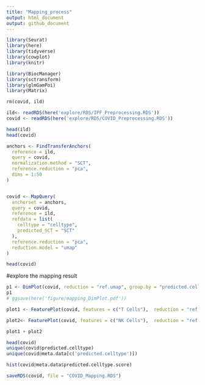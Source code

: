 ```yaml
---
title: "Mapping_process"
output: html_document
output: github_document
---
```


```r
library(Seurat)
library(here)
library(tidyverse)
library(cowplot)
library(knitr)

library(BiocManager)
library(sctransform)
library(glmGamPoi)
library(Matrix)
```

```r
rm(covid, ild)
```


```r
ild<- readRDS(here('explore/RDS/IPF_Preprocessing.RDS'))
covid <- readRDS(here('explore/RDS/COVID_Preprocessing.RDS'))

head(ild)
head(covid)
```

```r
anchors <- FindTransferAnchors(
  reference = ild,
  query = covid,
  normalization.method = "SCT",
  reference.reduction = "pca",
  dims = 1:50
)


covid <- MapQuery(
  anchorset = anchors,
  query = covid,
  reference = ild,
  refdata = list(
    celltype = "celltype",
    predicted_SCT = "SCT"
  ),
  reference.reduction = "pca", 
  reduction.model = "umap"
)

```
```r
head(covid)
```

#explore the mapping result
```r
p1 <- DimPlot(covid, reduction = "ref.umap", group.by = "predicted.celltype", label = TRUE, label.size = 3, repel = TRUE) + NoLegend() 
p1
# ggsave(here('figure/mapping_DimPlot.pdf'))

```

```r
plot1 <- FeaturePlot(covid, features = c("T Cells"),  reduction = "ref.umap", cols = c("lightgrey", "darkred"), ncol = 1) & theme(plot.title = element_text(size = 10))

plot2<- FeaturePlot(covid, features = c("NK Cells"),  reduction = "ref.umap", cols = c("lightgrey", "darkred"), ncol = 1) & theme(plot.title = element_text(size = 10))

plot1 + plot2

```

```r
head(covid)
unique(covid$predicted.celltype)
unique(covid@meta.data[c('predicted.celltype')])
```

```r
hist(covid@meta.data$predicted.celltype.score)
```


```r
saveRDS(covid, file = "COVID_Mapping.RDS")
```


